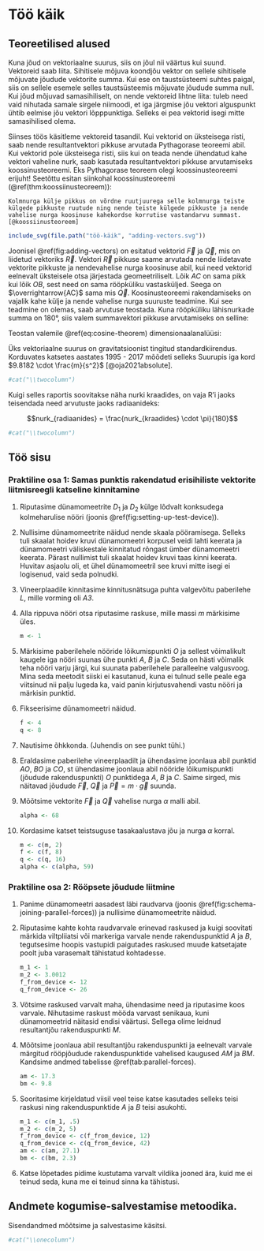 # Töö käik

## Teoreetilised alused

Kuna jõud on vektoriaalne suurus, siis on jõul nii väärtus kui suund.
Vektoreid saab liita. Sihitisele mõjuva koondjõu vektor on sellele
sihitisele mõjuvate jõudude vektorite summa. Kui ese on taustsüsteemi
suhtes paigal, siis on sellele esemele selles taustsüsteemis mõjuvate
jõudude summa null. Kui jõud mõjuvad samasihiliselt, on nende vektoreid
lihtne liita: tuleb need vaid nihutada samale sirgele niimoodi, et iga
järgmise jõu vektori alguspunkt ühtib eelmise jõu vektori lõpppunktiga.
Selleks ei pea vektorid isegi mitte samasihilised olema.

Siinses töös käsitleme vektoreid tasandil. Kui vektorid on üksteisega
risti, saab nende resultantvektori pikkuse arvutada Pythagorase teoreemi
abil. Kui vektorid pole üksteisega risti, siis kui on teada nende
ühendatud kahe vektori vaheline nurk, saab kasutada resultantvektori
pikkuse arvutamiseks koossinusteoreemi. Eks Pythagorase teoreem olegi
koossinusteoreemi erijuht! Seetõttu esitan siinkohal koossinusteoreemi
(\@ref(thm:koossiinusteoreem)):

```theorem
Kolmnurga külje pikkus on võrdne ruutjuurega selle kolmnurga teiste külgede pikkuste ruutude ning nende teiste külgede pikkuste ja nende vahelise nurga koosinuse kahekordse korrutise vastandarvu summast. [@koossiinusteoreem]
```

```r
include_svg(file.path("töö-käik", "adding-vectors.svg"))
```

Joonisel \@ref(fig:adding-vectors) on esitatud vektorid
$\overrightarrow{F}$ ja $\overrightarrow{Q}$, mis on liidetud vektoriks
$\overrightarrow{R}$. Vektori $\overrightarrow{R}$ pikkuse saame
arvutada nende liidetavate vektorite pikkuste ja nendevahelise nurga
koosinuse abil, kui need vektorid eelnevalt üksteisele otsa järjestada
geomeetriliselt. Lõik *AC* on sama pikk kui lõik *OB*, sest need on sama
rööpküliku vastasküljed. Seega on $\overrightarrow{AC}$ sama mis
$\overrightarrow{Q}$. Koosinusteoreemi rakendamiseks on vajalik kahe
külje ja nende vahelise nurga suuruste teadmine. Kui see teadmine on
olemas, saab arvutuse teostada. Kuna rööpküliku lähisnurkade summa on
180°, siis valem summavektori pikkuse arvutamiseks on selline:

```{=tex}
\begin{flalign}
|\overrightarrow{R}| & = \sqrt{|\overrightarrow{F}|^2 + |\overrightarrow{Q}|^2 - 2 \cdot |\overrightarrow{F}| \cdot |\overrightarrow{Q}| \cdot cos(180° - \alpha)} &\\
& = \sqrt{|\overrightarrow{F}|^2 + |\overrightarrow{Q}|^2 + 2 \cdot |\overrightarrow{F}| \cdot |\overrightarrow{Q}| \cdot cos(\alpha)}.
(\#eq:cosine-theorem)
\end{flalign}

```

Teostan valemile \@ref(eq:cosine-theorem) dimensionaalanalüüsi:

```{=tex}
\begin{flalign}
\sqrt{|\frac{M \cdot L}{T^2}|^2 + |\frac{M \cdot L}{T^2}|^2 - 2 \cdot |\frac{M \cdot L}{T^2}| \cdot |\frac{M \cdot L}{T^2}|} = \frac{M \cdot L}{T^2}.
(\#eq:dimensional-analysis-for-cosine-theorem)
\end{flalign}

```

Üks vektoriaalne suurus on gravitatsioonist tingitud standardkiirendus.
Korduvates katsetes aastates 1995 - 2017 mõõdeti selleks Suurupis iga
kord $9.8182 \cdot \frac{m}{s^2}$ [@oja2021absolute].

```r
#cat("\\twocolumn")
```

Kuigi selles raportis soovitakse näha nurki kraadides, on vaja R'i jaoks
teisendada need arvutuste jaoks radiaanideks:

$$nurk_{radiaanides} = \frac{nurk_{kraadides} \cdot \pi}{180}$$

```r
#cat("\\twocolumn")
```

## Töö sisu

### Praktiline osa 1: Samas punktis rakendatud erisihiliste vektorite liitmisreegli katseline kinnitamine

1.  Riputasime dünamomeetrite $D_1$ ja $D_2$ külge lõdvalt konksudega
    kolmeharulise nööri (joonis \@ref(fig:setting-up-test-device)).

2.  Nullisime dünamomeetrite näidud nende skaala pööramisega. Selleks
    tuli skaalat hoidev kruvi dünamomeetri korpusel veidi lahti keerata
    ja dünamomeetri väliskestale kinnitatud rõngast ümber dünamomeetri
    keerata. Pärast nullimist tuli skaalat hoidev kruvi taas kinni
    keerata. Huvitav asjaolu oli, et ühel dünamomeetril see kruvi mitte
    isegi ei logisenud, vaid seda polnudki.

3.  Vineerplaadile kinnitasime kinnitusnätsuga puhta valgevõitu
    paberilehe *L*, mille vorming oli *A3*.

4.  Alla rippuva nööri otsa riputasime raskuse, mille massi *m*
    märkisime üles.

    ```r
    m <- 1
    ```

5.  Märkisime paberilehele nööride lõikumispunkti *O* ja sellest
    võimalikult kaugele iga nööri suunas ühe punkti *A*, *B* ja *C*.
    Seda on hästi võimalik teha nööri varju järgi, kui suunata
    paberilehele paralleelne valgusvoog. Mina seda meetodit siiski ei
    kasutanud, kuna ei tulnud selle peale ega viitsinud nii palju lugeda
    ka, vaid panin kirjutusvahendi vastu nööri ja märkisin punktid.

6.  Fikseerisime dünamomeetri näidud.

    ```r
    f <- 4
    q <- 8
    ```

7.  Nautisime õhkkonda. (Juhendis on see punkt tühi.)

8.  Eraldasime paberilehe vineerplaadilt ja ühendasime joonlaua abil
    punktid *AO*, *BO* ja *CO*, st ühendasime joonlaua abil nööride
    lõikumispunkti (jõudude rakenduspunkti) *O* punktidega *A*, *B* ja
    *C*. Saime sirged, mis näitavad jõudude $\overrightarrow{F}$,
    $\overrightarrow{Q}$ ja
    $\overrightarrow{P} = m \cdot \overrightarrow{g}$ suunda.

9.  Mõõtsime vektorite $\overrightarrow{F}$ ja $\overrightarrow{Q}$
    vahelise nurga $\alpha$ malli abil.

    ```r
    alpha <- 68
    ```

10. Kordasime katset teistsuguse tasakaalustava jõu ja nurga $\alpha$
    korral.

    ```r
    m <- c(m, 2)
    f <- c(f, 8)
    q <- c(q, 16)
    alpha <- c(alpha, 59)
    ```

### Praktiline osa 2: Rööpsete jõudude liitmine

1.  Panime dünamomeetri aasadest läbi raudvarva (joonis
    \@ref(fig:schema-joining-parallel-forces)) ja nullisime
    dünamomeetrite näidud.

2.  Riputasime kahte kohta raudvarvale erinevad raskused ja kuigi
    soovitati märkida viltpliiatsi või markeriga varvale nende
    rakenduspunktid *A* ja *B*, tegutsesime hoopis vastupidi paigutades
    raskused muude katsetajate poolt juba varasemalt tähistatud
    kohtadesse.

    ```r
    m_1 <- 1
    m_2 <- 3.0012
    f_from_device <- 12
    q_from_device <- 26
    ```

3.  Võtsime raskused varvalt maha, ühendasime need ja riputasime koos
    varvale. Nihutasime raskust mööda varvast senikaua, kuni
    dünamomeetrid näitasid endisi väärtusi. Sellega olime leidnud
    resultantjõu rakenduspunkti *M*.

4.  Mõõtsime joonlaua abil resultantjõu rakenduspunkti ja eelnevalt
    varvale märgitud rööpjõudude rakenduspunktide vahelised kaugused
    *AM* ja *BM*. Kandsime andmed tabelisse \@ref(tab:parallel-forces).

    ```r
    am <- 17.3
    bm <- 9.8
    ```

5.  Sooritasime kirjeldatud viisil veel teise katse kasutades selleks
    teisi raskusi ning rakenduspunktide *A* ja *B* teisi asukohti.

    ```r
    m_1 <- c(m_1, .5)
    m_2 <- c(m_2, 5)
    f_from_device <- c(f_from_device, 12)
    q_from_device <- c(q_from_device, 42)
    am <- c(am, 27.1)
    bm <- c(bm, 2.3)
    ```

6.  Katse lõpetades pidime kustutama varvalt vildika jooned ära, kuid me
    ei teinud seda, kuna me ei teinud sinna ka tähistusi.

## Andmete kogumise-salvestamise metoodika.

Sisendandmed mõõtsime ja salvestasime käsitsi.

```r
#cat("\\onecolumn")
```

